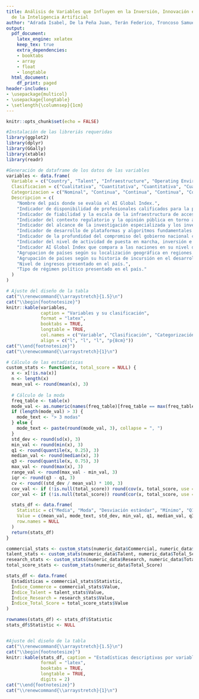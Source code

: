 ```yaml
---
title: Análisis de Variables que Influyen en la Inversión, Innovación e Implementación
  de la Inteligencia Artificial
author: "Adrada Isabel, De la Peña Juan, Terán Federico, Troncoso Samuel"
output:
  pdf_document:
    latex_engine: xelatex
    keep_tex: true
    extra_dependencies:
    - booktabs
    - array
    - float
    - longtable
  html_document:
    df_print: paged
header-includes:
- \usepackage{multicol}
- \usepackage{longtable}
- \setlength{\columnsep}{1cm}
---
```


```r
knitr::opts_chunk$set(echo = FALSE)

#Instalación de las libreriás requeridas
library(ggplot2)
library(dplyr)
library(GGally)
library(xtable)
library(readr)
```

\begin{multicols}{2}

\section{Resumen}
Este estudio analiza las variables clave que influyen en la inversión, innovación e implementación de la inteligencia artificial (IA) a nivel global, utilizando el AI Global Index como referencia. Mediante un análisis estadístico descriptivo y correlacional, se identificaron los índices Commerce (inversión), Research (innovación) y Talent (implementación) como factores críticos, destacando su relación lineal significativa con el Total Score. Además, se exploró el impacto de la variable Región en la distribución geográfica del desarrollo de IA. Los resultados revelaron que Research presenta la correlación más fuerte (0.946), seguido de Talent y Commerce, sugiriendo que la innovación es el motor principal del avance en IA.


\section{Key words}
nteligencia artificial, AI Global Index, inversión, innovación, implementación, correlación de Pearson, análisis estadístico, regiones geográficas.

\section{Introducción}
Las compañıas involucradas en el desarrollo tecnológico con inteligencia artificial (IA) necesitan identificar los países y regiones con mayor potencial de adopción e implementacio ́n de estas herramientas. Este análisis es crucial para la toma de decisiones estratégicas, la definición de mercados objetivo y la planificación de la expansión geográfica. El objetivo general de este estudio radica en identificar las variables con un mayor grado de influencia en el nivel de inversión, innovación e implementación de la inteligencia artificial, reflejado en el AI global index de diferentes regiones del mundo, por lo cuál se buscará determinar la influencia de los factores relacionados con la inversión mediante el índice Commerce, la influencia de los factores relacionados a la innovación mediante el índice Research, la influencia de los factores relacionados a la implementación mediante el índice Talent y la influencia de los factores relacionados con la ubicación geográfica del país mediante la categorización por Región.


```r
knitr::opts_chunk$set(echo = FALSE)

#Organización en dataframes

AI_index_db <- read_csv("AI_index_db.csv")

datos <- data.frame(AI_index_db)

num <- data.frame(datos $Talent, datos $Infrastructure, datos $Operating.Environment, datos $Research, datos $Development, datos $Government.Strategy, datos $Commercial, datos $Total.score)

numeric_data <- data.frame(Commercial = datos$Commercial, Research = datos$Research, Talent = datos$Talent, Total_Score = datos$Total.score)
```

\section{Métodos}
Para la definición de las variables a estudiar a partir de la base de datos AI Global Index trabajada en el presente estudio, se relalizó una exploración preliminar de los datos en la Tabla 1, donde se nombran las variables, se clasifican como cualitativas o cuantitativas, se categorizan como continuas o discretas, o nominal u ordinal según el caso y se realiza una descripción de las mismas.

\end{multicols}

```r

#Generación de dataframe de los datos de las variables
variables <- data.frame(
  Variable = c("Country", "Talent", "Infraestructure", "Operating Enviroment", "Research", "Development", "Government Strategy", "Commercial", "Total Score", "Region", "Cluster", "Income Group", "Political Regime"),
  Clasificacion = c("Cualitativa", "Cuantitativa", "Cuantitativa", "Cuantitativa", "Cuantitativa", "Cuantitativa", "Cuantitativa", "Cuantitativa", "Cuantitativa", "Cualitativa", "Cualitativa", "Cualitativa", "Cualitativa"),
  Categorizacion = c("Nominal", "Continua", "Continua", "Continua", "Continua", "Continua", "Continua", "Continua", "Continua", "Nominal", "Nominal", "Ordinal", "Nominal"),
  Descripcion = c(
    "Nombre del país donde se evalúa el AI Global Index.",
    "Indicador de disponibilidad de profesionales calificados para la provisión de soluciones de inteligencia artificial.",
    "Indicador de fiabilidad y la escala de la infraestructura de acceso, desde la electricidad e Internet, hasta las capacidades de superintarmética.",
    "Indicador del contexto regulatorio y la opinión pública en torno a la inteligencia artificial.",
    "Indicador del alcance de la investigación especializada y los investigadores; investigando la cantidad de publicaciones y citas en revistas académicas creíbles.",
    "Indicador de desarrollo de plataformas y algoritmos fundamentales en los que se basan los proyectos innovadores de inteligencia artificial.",
    "Indicador de la profundidad del compromiso del gobierno nacional con la inteligencia artificial; investigando los compromisos de gasto y las estrategias nacionales.",
    "Indicador del nivel de actividad de puesta en marcha, inversión e iniciativas comerciales basadas en la inteligencia artificial.",
    "Indicador AI Global Index que compara a las naciones en su nivel de inversión, innovación e implementación de la inteligencia artificial.",
    "Agrupacion de países según su localización geográfica en regiones.",
    "Agrupación de países según su historia de incursión en el desarrollo de tecnología relacionada con la Inteligencia Artificial.",
    "Nivel de ingresos presentado en el país.",
    "Tipo de régimen político presentado en el país."
  )
)

# Ajuste del diseño de la tabla
cat("\\renewcommand{\\arraystretch}{1.5}\n")
cat("\\begin{footnotesize}")
knitr::kable(variables, 
             caption = "Variables y su clasificación", 
             format = "latex", 
             booktabs = TRUE, 
             longtable = TRUE,
             col.names = c("Variable", "Clasificación", "Categorización", "Descripción"),
             align = c("l", "l", "l", "p{8cm}"))
cat("\\end{footnotesize}")
cat("\\renewcommand{\\arraystretch}{1}\n")

```

\begin{multicols}{2}


Posteriormente, con el propósito de indentificar las posibles variables con un mayor grado de influencia en el nivel de inversión, innovación e implementación de la inteligencia artificial, se elaboró la figura 1, la cuál presenta una comparación de las distribuciones de las variables y sus respectivos coeficientes de correlación lineal de Pearson con el fin de reconocer los índices que presentan un mayor valor respecto al AI Global Index (Total Score), los cuáles fueron Commerce para el nivel de inversión, Research para la innovación y Talent para la implemetación. 


```r
figura1 <- ggpairs(num, lower = list(continuous = "smooth"))
ggsave("figura1.png", plot = figura1, width = 7, height = 7, dpi = 300)
```

\begin{center}
\includegraphics[width=\linewidth]{figura1.png}
\end{center}
Figura 1. Correlación lineal de Pearson índices.

Posteriormente, se realizó ... 
... para cada uno de los índices con el fin de ...

\section{Resultados}
En la Tabla 2 se presentan las medidas de tendencia central, posición, disperción, covarianza y correlación lineal de Pearson con respecto al Total Score (AI Global Index) de las variables cuantitativas Índice Commerce, Research y Talent. 

Todos los índices tienen un mínimo de 0 y un máximo de 100, por lo tanto, todos los rangos son también de 100, lo cuál no brinda mucha información acerca de la distribución de los datos, sin embargo facilita la comparación entre las estadísticas de las diferentes variables. El índice Commerce tiene la media más baja con 6.172, Talent y Research una media similiar al rededor de 16 y Total Score la mayor media con 23.915, sin embargo en todos los casos los datos son altamente heterogéneos, considerando que el coeficiente de variación de todas las variables es mayor al 50%, e incluso, para el caso de Commerce este supera el 100%. Para los índices con menos de tres modas se identifica que estas están alejadas de la media, y lo mismo sucede con la mediana, lo cuál es un indicador de que los índices no se distribuyen de normalmente. 

En el caso de la covarianza, esta es positiva para todas las variables, lo cuál plantea la posibilidad de que estas tengan una relación lineal directa con el índice Total Score. Esto es confirmado con el coeficiente de correlación de Pearson, donde un valor superior a 0.8 indica hay una relación muy significativa, lo cuál es cierto para todos los casos, donde la variable Research presenta el indicador más alto con un coeficiente de 0.946.

\end{multicols}

```r

# Cálculo de las estadísticas
custom_stats <- function(x, total_score = NULL) {
  x <- x[!is.na(x)]
  n <- length(x)
  mean_val <- round(mean(x), 3)
  
  # Cálculo de la moda
  freq_table <- table(x)
  mode_val <- as.numeric(names(freq_table)[freq_table == max(freq_table)])
  if (length(mode_val) > 3) {
    mode_text <- "> 3 modas"
  } else {
    mode_text <- paste(round(mode_val, 3), collapse = ", ")
  }
  std_dev <- round(sd(x), 3)
  min_val <- round(min(x), 3)
  q1 <- round(quantile(x, 0.25), 3)
  median_val <- round(median(x), 3)
  q3 <- round(quantile(x, 0.75), 3)
  max_val <- round(max(x), 3)
  range_val <- round(max_val - min_val, 3)
  iqr <- round(q3 - q1, 3)
  cv <- round((std_dev / mean_val) * 100, 3)
  cov_val <- if (!is.null(total_score)) round(cov(x, total_score, use = "complete.obs"), 3) else NA
  cor_val <- if (!is.null(total_score)) round(cor(x, total_score, use = "complete.obs"), 3) else NA

  stats_df <- data.frame(
    Statistic = c("Media", "Moda", "Desviación estándar", "Mínimo", "Q1", "Mediana", "Q3", "Máximo", "Rango", "IQR", "CV", "Covarianza - Total Score", "Correlación lineal - Total Score"),
    Value = c(mean_val, mode_text, std_dev, min_val, q1, median_val, q3, max_val, range_val, iqr, cv, cov_val, cor_val),
    row.names = NULL
  )
  return(stats_df)
}

commercial_stats <- custom_stats(numeric_data$Commercial, numeric_data$Total_Score)
talent_stats <- custom_stats(numeric_data$Talent, numeric_data$Total_Score)
research_stats <- custom_stats(numeric_data$Research, numeric_data$Total_Score)
total_score_stats <- custom_stats(numeric_data$Total_Score)

stats_df <- data.frame(
  Estadísticas = commercial_stats$Statistic,
  Índice_Commerce = commercial_stats$Value,
  Índice_Talent = talent_stats$Value,
  Índice_Research = research_stats$Value,
  Índice_Total_Score = total_score_stats$Value
)

rownames(stats_df) <- stats_df$Statistic
stats_df$Statistic <- NULL


#Ajuste del diseño de la tabla
cat("\\renewcommand{\\arraystretch}{1.5}\n")
cat("\\begin{footnotesize}")
knitr::kable(stats_df, caption = "Estadísticas descriptivas por variable",
             format = "latex", 
             booktabs = TRUE,
             longtable = TRUE,
             digits = 2)
cat("\\end{footnotesize}")
cat("\\renewcommand{\\arraystretch}{1}\n")

```

\begin{multicols}{2}

Para obtener una perspectiva más amplia de la distribución de los datos, en la Tabla 3 se presentan las frecuencias univariadas de las variables cuantitativas Índice Commerce, Research y Talent. 

...

\subsection{Índice Commerce}
tabla de frecuencia bivariada (indice vs total socore)
tabla con covarianza y coeficiente de correlacion de pearson
histograma
ojiva
diagrama de cajas y bigotes


\subsection{Índice Research}
tabla de frecuencia bivariada (indice vs total socore)
histograma
ojiva
diagrama de cajas y bigotes

\subsection{Índice Talent}
tabla de frecuencia bivariada (indice vs total socore)
histograma
ojiva
diagrama de cajas y bigotes

\subsection{Región}
tabla de frecuencia univariada
tabla de frecuencia bivariada (region y total score)
diagrama de torta

\section{Análisis de resultados}

\section{Conclusiones}
\section{Referencias}

\end{multicols}
